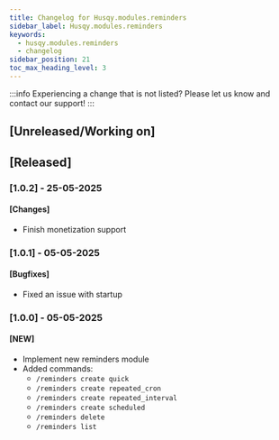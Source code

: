 ```yaml
---
title: Changelog for Husqy.modules.reminders
sidebar_label: Husqy.modules.reminders
keywords:
  - husqy.modules.reminders
  - changelog
sidebar_position: 21
toc_max_heading_level: 3
---
```


:::info
Experiencing a change that is not listed? Please let us know and contact our support!
:::

## [Unreleased/Working on]

## [Released]

### [1.0.2] - 25-05-2025

#### [Changes]

- Finish monetization support

### [1.0.1] - 05-05-2025

#### [Bugfixes]

- Fixed an issue with startup

### [1.0.0] - 05-05-2025

#### [NEW]

- Implement new reminders module
- Added commands: 
  - `/reminders create quick`
  - `/reminders create repeated_cron`
  - `/reminders create repeated_interval`
  - `/reminders create scheduled`
  - `/reminders delete`
  - `/reminders list`